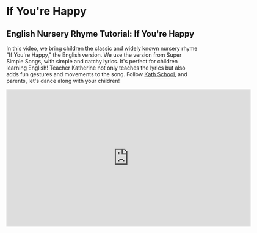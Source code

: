 # If You're Happy

## English Nursery Rhyme Tutorial: If You're Happy

In this video, we bring children the classic and widely known nursery rhyme "If You're Happy," the English version.
We use the version from Super Simple Songs, with simple and catchy lyrics.
It's perfect for children learning English!
Teacher Katherine not only teaches the lyrics but also adds fun gestures and movements to the song.
Follow [Kath School](https://space.bilibili.com/20797715), and parents, let's dance along with your children!

<iframe
  src="https://player.bilibili.com/player.html?bvid=BV1Dy4y1f7jT&cid=1&page=1"
  scrolling="no"
  border="0"
  frameborder="no"
  framespacing="0"
  allowfullscreen="true"
  width="640"
  height="360"
></iframe>
